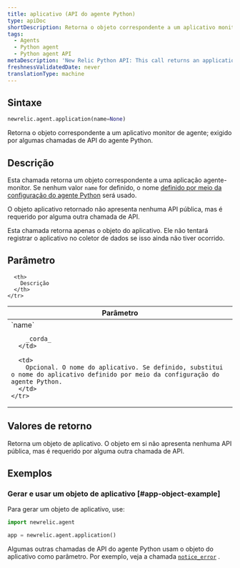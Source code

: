 ```yaml
---
title: aplicativo (API do agente Python)
type: apiDoc
shortDescription: Retorna o objeto correspondente a um aplicativo monitor de agente; exigido por algumas chamadas de API do agente Python.
tags:
  - Agents
  - Python agent
  - Python agent API
metaDescription: 'New Relic Python API: This call returns an application object used in other Python agent API calls.'
freshnessValidatedDate: never
translationType: machine
---
```


## Sintaxe

```py
newrelic.agent.application(name=None)
```

Retorna o objeto correspondente a um aplicativo monitor de agente; exigido por algumas chamadas de API do agente Python.

## Descrição

Esta chamada retorna um objeto correspondente a uma aplicação agente-monitor. Se nenhum valor `name` for definido, o nome [definido por meio da configuração do agente Python](/docs/agents/python-agent/installation-configuration/python-agent-configuration#app_name) será usado.

O objeto aplicativo retornado não apresenta nenhuma API pública, mas é requerido por alguma outra chamada de API.

<Callout variant="important">
  Esta chamada retorna apenas o objeto do aplicativo. Ele não tentará registrar o aplicativo no coletor de dados se isso ainda não tiver ocorrido.
</Callout>

## Parâmetro

<table>
  <thead>
    <tr>
      <th width="25%">
        Parâmetro
      </th>

      <th>
        Descrição
      </th>
    </tr>
  </thead>

  <tbody>
    <tr>
      <td>
        `name`

        _corda_
      </td>

      <td>
        Opcional. O nome do aplicativo. Se definido, substitui o nome do aplicativo definido por meio da configuração do agente Python.
      </td>
    </tr>
  </tbody>
</table>

## Valores de retorno

Retorna um objeto de aplicativo. O objeto em si não apresenta nenhuma API pública, mas é requerido por alguma outra chamada de API.

## Exemplos

### Gerar e usar um objeto de aplicativo [#app-object-example]

Para gerar um objeto de aplicativo, use:

```py
import newrelic.agent

app = newrelic.agent.application()
```

Algumas outras chamadas de API do agente Python usam o objeto do aplicativo como parâmetro. Por exemplo, veja a chamada [`notice_error`](/docs/agents/python-agent/python-agent-api/noticeerror-python-agent-api/) .